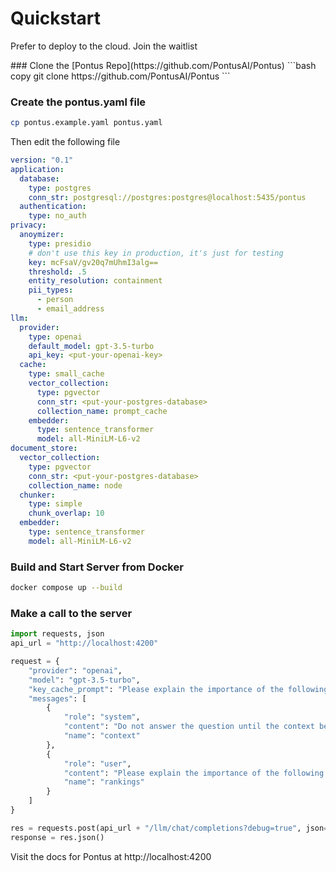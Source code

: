 
# Quickstart

Prefer to deploy to the cloud. Join the waitlist


<Steps>
### Clone the [Pontus Repo](https://github.com/PontusAI/Pontus)
```bash copy
git clone https://github.com/PontusAI/Pontus
```

### Create the pontus.yaml file
```bash copy
cp pontus.example.yaml pontus.yaml
```

Then edit the following file

```yaml copy
version: "0.1"
application:
  database:
    type: postgres
    conn_str: postgresql://postgres:postgres@localhost:5435/pontus
  authentication:
    type: no_auth
privacy:
  anoymizer:
    type: presidio
    # don't use this key in production, it's just for testing
    key: mcFsaV/gv20q7mUhmI3alg==
    threshold: .5
    entity_resolution: containment
    pii_types:
      - person
      - email_address
llm:
  provider:
    type: openai
    default_model: gpt-3.5-turbo
    api_key: <put-your-openai-key>
  cache:
    type: small_cache
    vector_collection:
      type: pgvector
      conn_str: <put-your-postgres-database>
      collection_name: prompt_cache
    embedder:
      type: sentence_transformer
      model: all-MiniLM-L6-v2
document_store:
  vector_collection:
    type: pgvector
    conn_str: <put-your-postgres-database>
    collection_name: node
  chunker:
    type: simple
    chunk_overlap: 10
  embedder:
    type: sentence_transformer
    model: all-MiniLM-L6-v2

```

### Build and Start Server from Docker
```bash copy
docker compose up --build
```

### Make a call to the server

```python
import requests, json
api_url = "http://localhost:4200"

request = {
    "provider": "openai",
    "model": "gpt-3.5-turbo",
    "key_cache_prompt": "Please explain the importance of the following factor Compensation, Work Life Balance, Company mission when Rushabh is looking for jobs.",
    "messages": [
        {
            "role": "system",
            "content": "Do not answer the question until the context below is used.\n Here is the context: Rushabh. Rushabh is very passionate about technology and loves tinkering with new products. He enjoys spending quality time in nature in his free time. He's early in his career, so he's willing to forgo salary for career growth. ",
            "name": "context"
        },
        {
            "role": "user",
            "content": "Please explain the importance of the following factor Compensation, Work Life Balance, Company mission when Rushabh is looking for jobs.",
            "name": "rankings"
        }
    ]
}

res = requests.post(api_url + "/llm/chat/completions?debug=true", json=request)
response = res.json()
```

<Callout type="info">
    Visit the docs for Pontus at http://localhost:4200
</Callout>
</Steps>
